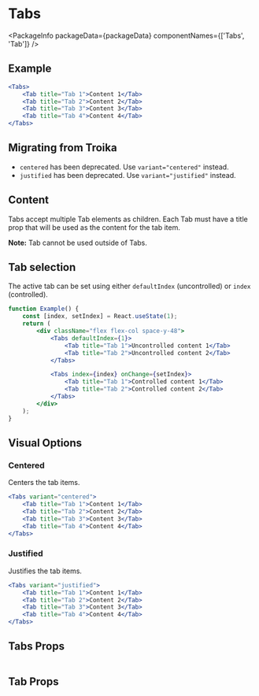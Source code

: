 
# Tabs

<PackageInfo packageData={packageData} componentNames={['Tabs', 'Tab']} />

## Example

```jsx example
<Tabs>
    <Tab title="Tab 1">Content 1</Tab>
    <Tab title="Tab 2">Content 2</Tab>
    <Tab title="Tab 3">Content 3</Tab>
    <Tab title="Tab 4">Content 4</Tab>
</Tabs>
```

## Migrating from Troika

-   `centered` has been deprecated. Use `variant="centered"` instead.
-   `justified` has been deprecated. Use `variant="justified"` instead.

## Content

Tabs accept multiple Tab elements as children. Each Tab must have a title prop
that will be used as the content for the tab item.

**Note:** Tab cannot be used outside of Tabs.

## Tab selection

The active tab can be set using either `defaultIndex` (uncontrolled) or `index`
(controlled).

```jsx example
function Example() {
    const [index, setIndex] = React.useState(1);
    return (
        <div className="flex flex-col space-y-48">
            <Tabs defaultIndex={1}>
                <Tab title="Tab 1">Uncontrolled content 1</Tab>
                <Tab title="Tab 2">Uncontrolled content 2</Tab>
            </Tabs>

            <Tabs index={index} onChange={setIndex}>
                <Tab title="Tab 1">Controlled content 1</Tab>
                <Tab title="Tab 2">Controlled content 2</Tab>
            </Tabs>
        </div>
    );
}
```

## Visual Options

### Centered

Centers the tab items.

```jsx example
<Tabs variant="centered">
    <Tab title="Tab 1">Content 1</Tab>
    <Tab title="Tab 2">Content 2</Tab>
    <Tab title="Tab 3">Content 3</Tab>
    <Tab title="Tab 4">Content 4</Tab>
</Tabs>
```

### Justified

Justifies the tab items.

```jsx example
<Tabs variant="justified">
    <Tab title="Tab 1">Content 1</Tab>
    <Tab title="Tab 2">Content 2</Tab>
    <Tab title="Tab 3">Content 3</Tab>
    <Tab title="Tab 4">Content 4</Tab>
</Tabs>
```

## Tabs Props

```props packages/tabs/src/Tabs.tsx Tabs

```

## Tab Props

```props packages/tabs/src/Tabs.tsx Tab

```
